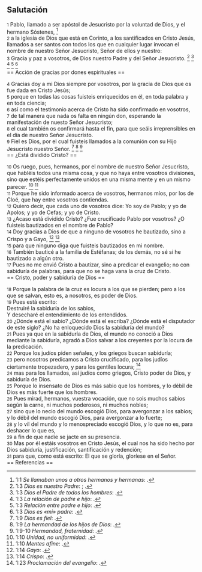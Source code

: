 == Salutación ==

{{anchor|1}} <small>1</small> Pablo, llamado a ser apóstol de Jesucristo por la voluntad de Dios, y el hermano Sóstenes, <ref>1:1 ''Se llamaban unos a otros hermanos y hermanas'': {{lib|LU|194|4|7}}.</ref><br>
{{anchor|2}} <small>2</small> a la iglesia de Dios que está en Corinto, a los santificados en Cristo Jesús, llamados a ser santos con todos los que en cualquier lugar invocan el nombre de nuestro Señor Jesucristo, Señor de ellos y nuestro:<br>
{{anchor|3}} <small>3</small> Gracia y paz a vosotros, de Dios nuestro Padre y del Señor Jesucristo. <ref>1:3 ''Dios es nuestro Padre'': {{lib|LU|141|4|2}}; {{lib|LU|149|6|8}}.</ref> <ref>1:3 ''Dios el Padre de todos los hombres'': {{lib|LU|194|4|6}}.</ref> <ref>1:3 ''La relación de padre e hijo'': {{lib|LU|131|10|8}}.</ref> <ref>1:3 ''Relación entre padre e hijo'': {{lib|LU|131|10|6}}.</ref> <ref>1:3 ''Dios es «mi» padre'': {{lib|LU|131|10|5}}.</ref><br>
== Acción de gracias por dones espirituales ==

{{anchor|4}} <small>4</small> Gracias doy a mi Dios siempre por vosotros, por la gracia de Dios que os fue dada en Cristo Jesús;<br>
{{anchor|5}} <small>5</small> porque en todas las cosas fuisteis enriquecidos en él, en toda palabra y en toda ciencia;<br>
{{anchor|6}} <small>6</small> así como el testimonio acerca de Cristo ha sido confirmado en vosotros,<br>
{{anchor|7}} <small>7</small> de tal manera que nada os falta en ningún don, esperando la manifestación de nuesto Señor Jesucristo;<br>
{{anchor|8}} <small>8</small> el cual también os confirmará hasta el fin, para que seáis irreprensibles en el día de nuestro Señor Jesucristo.<br>
{{anchor|9}} <small>9</small> Fiel es Dios, por el cual fuisteis llamados a la comunión con su Hijo Jesucristo nuestro Señor. <ref>1:9 ''Dios es fiel'': {{lib|LU|4|1|3}}.</ref> <ref>1:9 ''La hermandad de los hijos de Dios'': {{lib|LU|140|10|1}}.</ref> <ref>1:9-10 ''Hermandad, fraternidad'': {{lib|LU|190|4|1}}.</ref><br>
== ¿Está dividido Cristo? ==

{{anchor|10}} <small>10</small> Os ruego, pues, hermanos, por el nombre de nuestro Señor Jesucristo, que habléis todos una misma cosa, y que no haya entre vosotros divisiones, sino que estéis perfectamente unidos en una misma mente y en un mismo parecer. <ref>1:10 ''Unidad, no uniformidad'': {{lib|LU|134|4|6}}.</ref> <ref>1:10 ''Mentes afine'': {{lib|LU|16|6|3}}.</ref><br>
{{anchor|11}} <small>11</small> Porque he sido informado acerca de vosotros, hermanos míos, por los de Cloé, que hay entre vosotros contiendas.<br>
{{anchor|12}} <small>12</small> Quiero decir, que cada uno de vosotros dice: Yo soy de Pablo; y yo de Apolos; y yo de Cefas; y yo de Cristo.<br>
{{anchor|13}} <small>13</small> ¿Acaso está dividido Cristo? ¿Fue crucificado Pablo por vosotros? ¿O fuisteis bautizados en el nombre de Pablo?<br>
{{anchor|14}} <small>14</small> Doy gracias a Dios de que a ninguno de vosotros he bautizado, sino a Crispo y a Gayo, <ref>1:14 ''Gayo'': {{lib|LU|133|3|11}}.</ref> <ref>1:14 ''Crispo'': {{lib|LU|133|3|1}}.</ref><br>
{{anchor|15}} <small>15</small> para que ninguno diga que fuisteis bautizados en mi nombre.<br>
{{anchor|16}} <small>16</small> También bauticé a la familia de Estéfanas; de los demás, no sé si he bautizado a algún otro.<br>
{{anchor|17}} <small>17</small> Pues no me envió Cristo a bautizar, sino a predicar el evangelio; no con sabiduría de palabras, para que no se haga vana la cruz de Cristo.<br>
== Cristo, poder y sabiduría de Dios ==

{{anchor|18}} <small>18</small> Porque la palabra de la cruz es locura a los que se pierden; pero a los que se salvan, esto es, a nosotros, es poder de Dios.<br>
{{anchor|19}} <small>19</small> Pues está escrito:<br>
Destruiré la sabiduría de los sabios,<br>
Y desecharé el entendimiento de los entendidos.<br>
{{anchor|20}} <small>20</small> ¿Dónde está el sabio? ¿Dónde está el escriba? ¿Dónde está el disputador de este siglo? ¿No ha enloquecido Dios la sabiduría del mundo?<br>
{{anchor|21}} <small>21</small> Pues ya que en la sabiduría de Dios, el mundo no conoció a Dios mediante la sabiduría, agradó a Dios salvar a los creyentes por la locura de la predicación.<br>
{{anchor|22}} <small>22</small> Porque los judíos piden señales, y los griegos buscan sabiduría;<br>
{{anchor|23}} <small>23</small> pero nosotros predicamos a Cristo crucificado, para los judíos ciertamente tropezadero, y para los gentiles locura; <ref>1:23 ''Proclamación del evangelio'': {{lib|LU|195|0|2}}.</ref><br>
{{anchor|24}} <small>24</small> mas para los llamados, así judíos como griegos, Cristo poder de Dios, y sabiduría de Dios.<br>
{{anchor|25}} <small>25</small> Porque lo insensato de Dios es más sabio que los hombres, y lo débil de Dios es más fuerte que los hombres.<br>
{{anchor|26}} <small>26</small> Pues mirad, hermanos, vuestra vocación, que no sois muchos sabios según la carne, ni muchos poderosos, ni muchos nobles;<br>
{{anchor|27}} <small>27</small> sino que lo necio del mundo escogió Dios, para avergonzar a los sabios; y lo débil del mundo escogió Dios, para avergonzar a lo fuerte;<br>
{{anchor|28}} <small>28</small> y lo vil del mundo y lo menospreciado escogió Dios, y lo que no es, para deshacer lo que es,<br>
{{anchor|29}} <small>29</small> a fin de que nadie se jacte en su presencia.<br>
{{anchor|30}} <small>30</small> Mas por él estáis vosotros en Cristo Jesús, el cual nos ha sido hecho por Dios sabiduría, justificación, santificación y redención;<br>
{{anchor|31}} <small>31</small> para que, como está escrito: El que se gloría, gloríese en el Señor.<br>
== Referencias ==

<references />
